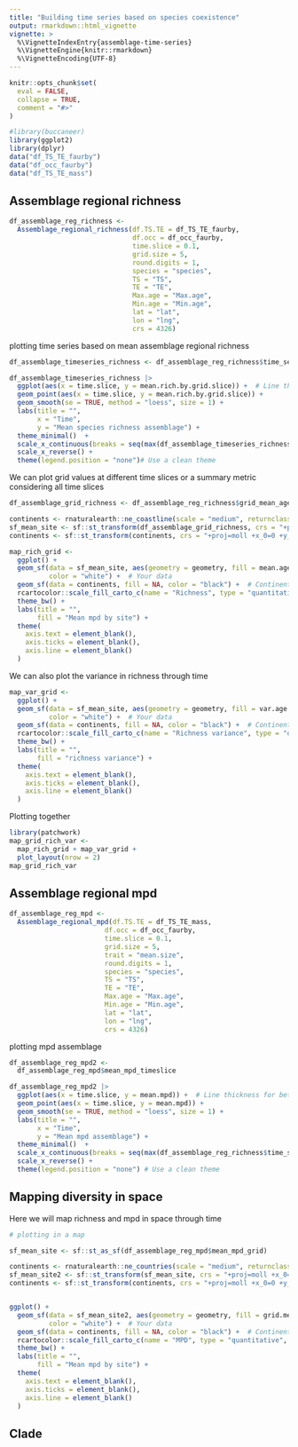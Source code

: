 ```yaml
---
title: "Building time series based on species coexistence"
output: rmarkdown::html_vignette
vignette: >
  %\VignetteIndexEntry{assemblage-time-series}
  %\VignetteEngine{knitr::rmarkdown}
  %\VignetteEncoding{UTF-8}
---
```


```r
knitr::opts_chunk$set(
  eval = FALSE,
  collapse = TRUE,
  comment = "#>"
)
```

```r
#library(buccaneer)
library(ggplot2)
library(dplyr)
data("df_TS_TE_faurby")
data("df_occ_faurby")
data("df_TS_TE_mass")

```


## Assemblage regional richness

```r
df_assemblage_reg_richness <- 
  Assemblage_regional_richness(df.TS.TE = df_TS_TE_faurby,
                               df.occ = df_occ_faurby, 
                               time.slice = 0.1, 
                               grid.size = 5,
                               round.digits = 1,
                               species = "species",
                               TS = "TS",
                               TE = "TE",
                               Max.age = "Max.age",
                               Min.age = "Min.age", 
                               lat = "lat", 
                               lon = "lng", 
                               crs = 4326)

```

plotting time series based on mean assemblage regional richness

```r

df_assemblage_timeseries_richness <- df_assemblage_reg_richness$time_series_rich

df_assemblage_timeseries_richness |> 
  ggplot(aes(x = time.slice, y = mean.rich.by.grid.slice)) +  # Line thickness for better visibility
  geom_point(aes(x = time.slice, y = mean.rich.by.grid.slice)) +
  geom_smooth(se = TRUE, method = "loess", size = 1) +
  labs(title = "",
       x = "Time",
       y = "Mean species richness assemblage") +
  theme_minimal()  +
  scale_x_continuous(breaks = seq(max(df_assemblage_timeseries_richness$time.slice), 0, by = -10)) +
  scale_x_reverse() +
  theme(legend.position = "none")# Use a clean theme
```

We can plot grid values at different time slices or a summary metric considering all time slices

```r
df_assemblage_grid_richness <- df_assemblage_reg_richness$grid_mean_age

continents <- rnaturalearth::ne_coastline(scale = "medium", returnclass = "sf")
sf_mean_site <- sf::st_transform(df_assemblage_grid_richness, crs = "+proj=moll +x_0=0 +y_0=0 +lat_0=0 +lon_0=0")
continents <- sf::st_transform(continents, crs = "+proj=moll +x_0=0 +y_0=0 +lat_0=0 +lon_0=0")

map_rich_grid <- 
  ggplot() +
  geom_sf(data = sf_mean_site, aes(geometry = geometry, fill = mean.age.grid),
          color = "white") +  # Your data
  geom_sf(data = continents, fill = NA, color = "black") +  # Continent boundaries
  rcartocolor::scale_fill_carto_c(name = "Richness", type = "quantitative", palette = "SunsetDark") +  # Optional: Use a color scale
  theme_bw() +
  labs(title = "",
       fill = "Mean mpd by site") +
  theme(
    axis.text = element_blank(),  
    axis.ticks = element_blank(),
    axis.line = element_blank()
  ) 

```
We can also plot the variance in richness through time

```r
map_var_grid <- 
  ggplot() +
  geom_sf(data = sf_mean_site, aes(geometry = geometry, fill = var.age.grid),
          color = "white") +  # Your data
  geom_sf(data = continents, fill = NA, color = "black") +  # Continent boundaries
  rcartocolor::scale_fill_carto_c(name = "Richness variance", type = "quantitative", palette = "SunsetDark") +  # Optional: Use a color scale
  theme_bw() +
  labs(title = "",
       fill = "richness variance") +
  theme(
    axis.text = element_blank(),  
    axis.ticks = element_blank(),
    axis.line = element_blank()
  ) 

```
Plotting together

```r
library(patchwork)
map_grid_rich_var <- 
  map_rich_grid + map_var_grid +
  plot_layout(nrow = 2)
map_grid_rich_var
```


## Assemblage regional mpd

```r

df_assemblage_reg_mpd <- 
  Assemblage_regional_mpd(df.TS.TE = df_TS_TE_mass,
                        df.occ = df_occ_faurby, 
                        time.slice = 0.1, 
                        grid.size = 5, 
                        trait = "mean.size", 
                        round.digits = 1,
                        species = "species", 
                        TS = "TS", 
                        TE = "TE",
                        Max.age = "Max.age",
                        Min.age = "Min.age", 
                        lat = "lat",
                        lon = "lng",
                        crs = 4326)
```


plotting mpd assemblage

```r
df_assemblage_reg_mpd2 <- 
  df_assemblage_reg_mpd$mean_mpd_timeslice

df_assemblage_reg_mpd2 |> 
  ggplot(aes(x = time.slice, y = mean.mpd)) +  # Line thickness for better visibility
  geom_point(aes(x = time.slice, y = mean.mpd)) +
  geom_smooth(se = TRUE, method = "loess", size = 1) +
  labs(title = "",
       x = "Time",
       y = "Mean mpd assemblage") +
  theme_minimal()  +
  scale_x_continuous(breaks = seq(max(df_assemblage_reg_richness$time_series_rich$time.slice), 0, by = -10)) +
  scale_x_reverse() +
  theme(legend.position = "none") # Use a clean theme
```

## Mapping diversity in space

Here we will map richness and mpd in space through time

```r


# plotting in a map

sf_mean_site <- sf::st_as_sf(df_assemblage_reg_mpd$mean_mpd_grid) 

continents <- rnaturalearth::ne_countries(scale = "medium", returnclass = "sf")
sf_mean_site2 <- sf::st_transform(sf_mean_site, crs = "+proj=moll +x_0=0 +y_0=0 +lat_0=0 +lon_0=0")
continents <- sf::st_transform(continents, crs = "+proj=moll +x_0=0 +y_0=0 +lat_0=0 +lon_0=0")


ggplot() +
  geom_sf(data = sf_mean_site2, aes(geometry = geometry, fill = grid.mean),
          color = "white") +  # Your data
  geom_sf(data = continents, fill = NA, color = "black") +  # Continent boundaries
  rcartocolor::scale_fill_carto_c(name = "MPD", type = "quantitative", palette = "SunsetDark") +  # Optional: Use a color scale
  theme_bw() +
  labs(title = "",
       fill = "Mean mpd by site") +
  theme(
    axis.text = element_blank(),  
    axis.ticks = element_blank(),
    axis.line = element_blank()
  ) 

```

## Clade 
